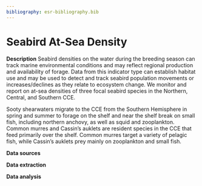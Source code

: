 ```yaml
---
bibliography: esr-bibliography.bib
---
```


# Seabird At-Sea Density

**Description** Seabird densities on the water during the breeding season can track marine environmental conditions and may reflect regional production and availability of forage. Data from this indicator type can establish habitat use and may be used to detect and track seabird population movements or increases/declines as they relate to ecosystem change. We monitor and report on at-sea densities of three focal seabird species in the Northern, Central, and Southern CCE.

Sooty shearwaters migrate to the CCE from the Southern Hemisphere in spring and summer to forage on the shelf and near the shelf break on small fish, including northern anchovy, as well as squid and zooplankton. Common murres and Cassin’s auklets are resident species in the CCE that feed primarily over the shelf. Common murres target a variety of pelagic fish, while Cassin’s auklets prey mainly on zooplankton and small fish.

**Data sources**

**Data extraction**

**Data analysis**
